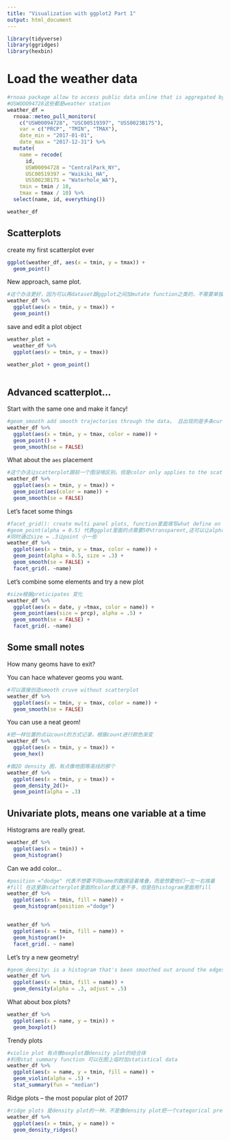```yaml
---
title: "Visualization with ggplot2 Part 1"
output: html_document
---
```


```r
library(tidyverse)
library(ggridges)
library(hexbin)
```

# Load the weather data

```r
#rnoaa package allow to access public data online that is aggregated by the noaa.com。 就是直接可以从网站获得数据的办法
#USWOOO94728这些都是weather station
weather_df = 
  rnoaa::meteo_pull_monitors(
    c("USW00094728", "USC00519397", "USS0023B17S"),
    var = c("PRCP", "TMIN", "TMAX"), 
    date_min = "2017-01-01",
    date_max = "2017-12-31") %>%
  mutate(
    name = recode(
      id, 
      USW00094728 = "CentralPark_NY", 
      USC00519397 = "Waikiki_HA",
      USS0023B17S = "Waterhole_WA"),
    tmin = tmin / 10,
    tmax = tmax / 10) %>%
  select(name, id, everything())

weather_df
```

## Scatterplots

create my first scatterplot ever

```r
ggplot(weather_df, aes(x = tmin, y = tmax)) +
  geom_point()
```

New approach, same plot.

```r
#这个办法更好，因为可以再dataset跟ggplot之间加mutate function之类的，不需要单独再做一个新的dataframe
weather_df %>% 
  ggplot(aes(x = tmin, y = tmax)) +
  geom_point()
```

save and edit a plot object

```r
weather_plot =
  weather_df %>% 
  ggplot(aes(x = tmin, y = tmax))

weather_plot + geom_point()
  
```

## Advanced scatterplot...

Start with the same one and make it fancy!
```r
#geom_smooth add smooth trajectories through the data。 且出现的是多条curve，curve数量取决于name的数量（仅此题）
weather_df %>% 
  ggplot(aes(x = tmin, y = tmax, color = name)) +
  geom_point() + 
  geom_smooth(se = FALSE)
```

What about the `aes` placement

```r
#这个办法让scatterplot跟前一个图没啥区别。但是color only applies to the scatterplot 导致smooth curve仅出现一条，不会因为name区分而出现多个
weather_df %>% 
  ggplot(aes(x = tmin, y = tmax)) +
  geom_point(aes(color = name)) +
  geom_smooth(se = FALSE)  
```

Let's facet some things

```r
#facet_grid(): create multi panel plots, function里面填写what define on rows，columns，若没有就用“."代替，若有就用“~XXXX”代替。 facet_grid 括号里面按顺序第一个works on rows， 第二个works on columns
#geom_point(alpha = 0.5) 代表ggplot里面的点需要50%transparent,还可以让alpha = 某个variable（例如alpha = tmin,就能随着tmin变化出渐变色）
#同时通过size = .3让point 小一些
weather_df %>% 
  ggplot(aes(x = tmin, y = tmax, color = name)) +
  geom_point(alpha = 0.5, size = .3) + 
  geom_smooth(se = FALSE) +
  facet_grid(. ~name)
```

Let's combine some elements and try a new plot

```r
#size根据preticipates 变化
weather_df %>% 
  ggplot(aes(x = date, y =tmax, color = name)) +
  geom_point(aes(size = prcp), alpha = .5) +
  geom_smooth(se = FALSE) +
  facet_grid(. ~name)
```


## Some small notes

How many geoms have to exit?

You can hace whatever geoms you want.
```r
#可以直接创造smooth cruve without scatterplot
weather_df %>% 
  ggplot(aes(x = tmin, y = tmax, color = name)) +
  geom_smooth(se = FALSE)
```

You can use a neat geom!

```r
#把一样位置的点以count的方式记录，根据count进行颜色渐变
weather_df %>% 
  ggplot(aes(x = tmin, y = tmax)) +
  geom_hex()

#做2D density 图，有点像地图等高线的那个
weather_df %>% 
  ggplot(aes(x = tmin, y = tmax)) +
  geom_density_2d()+
  geom_point(alpha = .3)
```

## Univariate plots, means one variable at a time

Histograms are really great.

```r
weather_df %>% 
  ggplot(aes(x = tmin)) +
  geom_histogram()
```

Can we add color...

```r
#position ="dodge" 代表不想要不同name的数据竖着堆叠，而是想要他们一左一右挨着
#fill 在这里跟scatterplot里面的color意义差不多，但是在histogram里面用fill
weather_df %>% 
  ggplot(aes(x = tmin, fill = name)) +
  geom_histogram(position ="dodge") 


weather_df %>% 
  ggplot(aes(x = tmin, fill = name)) +
  geom_histogram()+
  facet_grid(. ~ name)
```

Let's try a new geometry!

```r
#geom_density: is a histogram that's been smoothed out around the edges, 这个可以帮助我们loss一些不必要的data，如果我们想保留更多可以用adjust
weather_df %>% 
  ggplot(aes(x = tmin, fill = name)) +
  geom_density(alpha = .3, adjust = .5)
```

What about box plots?

```r
weather_df %>% 
  ggplot(aes(x = name, y = tmin)) +
  geom_boxplot()
```

Trendy plots

```r
#violin plot 有点像boxplot跟density plot的结合体
#利用stat_summary function 可以在图上临时加statistical data
weather_df %>% 
  ggplot(aes(x = name, y = tmin, fill = name)) +
  geom_violin(alpha = .5) +
  stat_summary(fun = "median")
```

Ridge plots -- the most popular plot of 2017

```r
#ridge plots 是density plot的一种，不是像density plot把一个categorical predictor的不同variable的几个density plot叠加在一起，而是分开来看。
weather_df %>% 
  ggplot(aes(x = tmin, y = name)) +
  geom_density_ridges()
```

